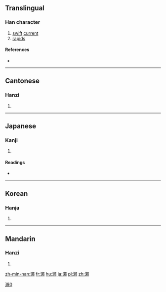 {{also|濑|瀬}}
==Translingual==

[[Category:CJKV characters simplified differently in Japan and China|瀨0]]

===Han character===
{{Han char|rn=85|rad=水|as=16|sn=19|four=3118<sub>6</sub>|canj=水木中金 (EDLC)|ids=⿰[[氵]][[賴]]}}

# [[swift]] [[current]]
# [[rapid]]s

====References====
* {{Han ref|kx=0660.200|dkj=18672|dj=1070.130|hdz=31782.050|uh=7028|ud=28712|bh=C375|bd=50037}}

----

==Cantonese==

===Hanzi===
{{yue-hanzi|jyut=laai6|y=laai6|sim=濑}}

# {{defn|lang=yue|sort=水16}}

----

==Japanese==

===Kanji===
{{ja-kanji|grade=|rs=水16}}

# {{defn|lang=ja|sort=水16}}

====Readings====
* {{ja-readings|on=[[らい]] (rai)|kun=[[せ]] (se)}}

----

==Korean==

===Hanja===
{{ko-hanja|hangeul=[[뢰]]>[[뇌]]|eumhun=|rv=roe>noe|mr=roe>noe|y=loy>noy}}

# {{defn|lang=ko|sort=水16}}

----

==Mandarin==

===Hanzi===
{{cmn-hanzi|sim=濑|pin=[[lài]] ([[lai4]]), [[mǐ]] ([[mi3]])|wg=lai<sup>4</sup>, mi<sup>3</sup>}}

# {{defn|lang=cmn|sort=水16}}

[[zh-min-nan:瀨]]
[[fr:瀨]]
[[hu:瀨]]
[[ja:瀨]]
[[pl:瀨]]
[[zh:瀨]]